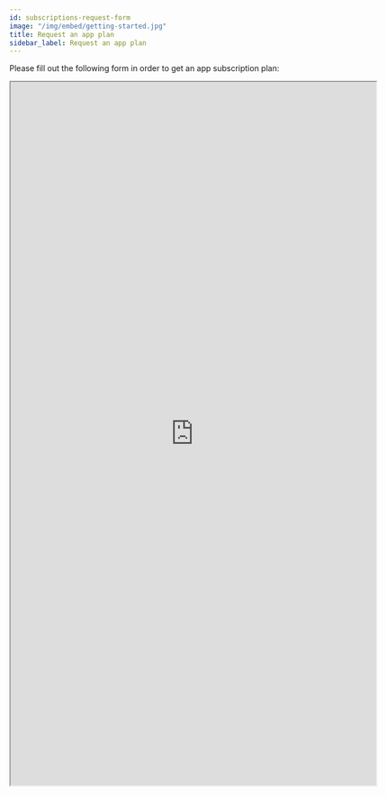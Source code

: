 ```yaml
---
id: subscriptions-request-form
image: "/img/embed/getting-started.jpg"
title: Request an app plan
sidebar_label: Request an app plan
---
```


Please fill out the following form in order to get an app subscription plan:

<div className="center-text">
<iframe src="https://forms.monday.com/forms/embed/979e6511a563e67128e528de85296849" width="650" height="1250" style={{
    border: "0",
    boxShadow: "5px 5px 56px 0px rgba(0,0,0,0.25)"
    }}></iframe>
</div>